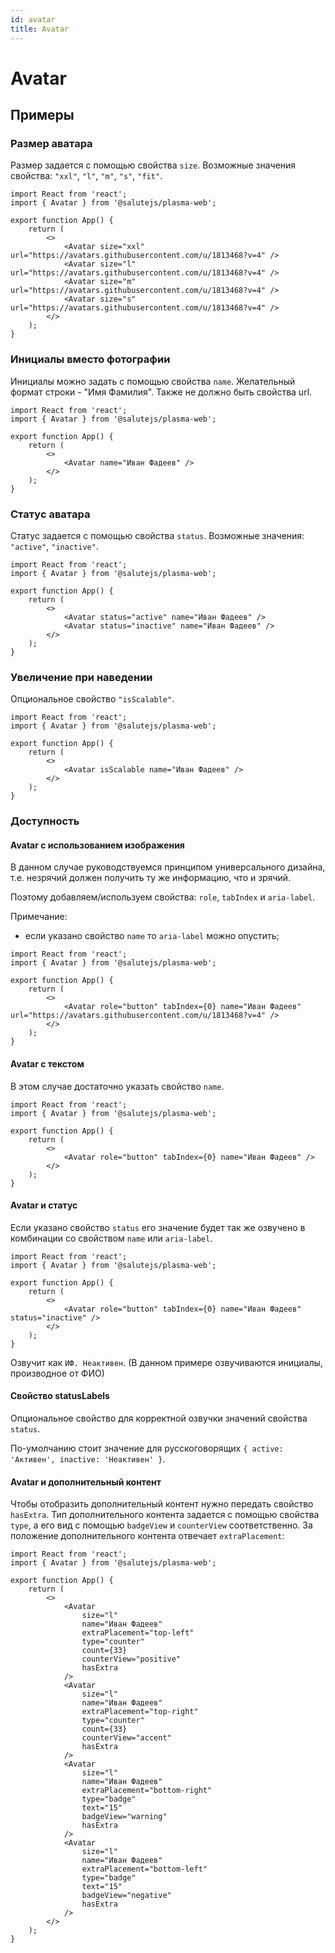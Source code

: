```yaml
---
id: avatar
title: Avatar
---
```



# Avatar
<Description name="Avatar" />
<PropsTable name="Avatar" exclude={['css', 'focused']} />
<StorybookLink name="Avatar" />

## Примеры

### Размер аватара
Размер задается с помощью свойства `size`. Возможные значения свойства: `"xxl"`, `"l"`, `"m"`, `"s"`, `"fit"`.

```tsx live
import React from 'react';
import { Avatar } from '@salutejs/plasma-web';

export function App() {
    return (
        <>
            <Avatar size="xxl" url="https://avatars.githubusercontent.com/u/1813468?v=4" />
            <Avatar size="l" url="https://avatars.githubusercontent.com/u/1813468?v=4" />
            <Avatar size="m" url="https://avatars.githubusercontent.com/u/1813468?v=4" />
            <Avatar size="s" url="https://avatars.githubusercontent.com/u/1813468?v=4" />
        </>
    );
}
```

### Инициалы вместо фотографии
Инициалы можно задать с помощью свойства `name`. Желательный формат строки - "Имя Фамилия". Также не должно быть свойства url.

```tsx live
import React from 'react';
import { Avatar } from '@salutejs/plasma-web';

export function App() {
    return (
        <>
            <Avatar name="Иван Фадеев" />
        </>
    );
}
```

### Статус аватара
Статус задается с помощью свойства `status`. Возможные значения: `"active"`, `"inactive"`.

```tsx live
import React from 'react';
import { Avatar } from '@salutejs/plasma-web';

export function App() {
    return (
        <>
            <Avatar status="active" name="Иван Фадеев" />
            <Avatar status="inactive" name="Иван Фадеев" />
        </>
    );
}
```

### Увеличение при наведении
Опциональное свойство `"isScalable"`.

```tsx live
import React from 'react';
import { Avatar } from '@salutejs/plasma-web';

export function App() {
    return (
        <>
            <Avatar isScalable name="Иван Фадеев" />
        </>
    );
}
```

### Доступность

#### Avatar c использованием изображения

В данном случае руководствуемся принципом универсального дизайна, т.е. незрячий должен получить ту же информацию, что и зрячий.

Поэтому добавляем/используем свойства: `role`, `tabIndex` и `aria-label`.

Примечание:
- если указано свойство `name` то `aria-label` можно опустить;

```tsx live
import React from 'react';
import { Avatar } from '@salutejs/plasma-web';

export function App() {
    return (
        <>
            <Avatar role="button" tabIndex={0} name="Иван Фадеев" url="https://avatars.githubusercontent.com/u/1813468?v=4" />
        </>
    );
}
```

#### Avatar c текстом

В этом случае достаточно указать свойство `name`.

```tsx live
import React from 'react';
import { Avatar } from '@salutejs/plasma-web';

export function App() {
    return (
        <>
            <Avatar role="button" tabIndex={0} name="Иван Фадеев" />
        </>
    );
}
```

#### Avatar и статус

Если указано свойство `status` его значение будет так же озвучено в комбинации со свойством `name` или `aria-label`.

```tsx live
import React from 'react';
import { Avatar } from '@salutejs/plasma-web';

export function App() {
    return (
        <>
            <Avatar role="button" tabIndex={0} name="Иван Фадеев" status="inactive" />
        </>
    );
}
```

Озвучит как `ИФ. Неактивен`. (В данном примере озвучиваются инициалы, производное от ФИО)

#### Свойство statusLabels

Опциональное свойство для корректной озвучки значений свойства `status`.

По-умолчанию стоит значение для русскоговорящих `{ active: 'Активен', inactive: 'Неактивен' }`.

#### Avatar и дополнительный контент

Чтобы отобразить дополнительный контент нужно передать свойство `hasExtra`. 
Тип дополнительного контента задается с помощью свойства `type`, а его вид с помощью `badgeView` и `counterView` соответственно.
За положение дополнительного контента отвечает `extraPlacement`:

```tsx live
import React from 'react';
import { Avatar } from '@salutejs/plasma-web';

export function App() {
    return (
        <>
            <Avatar
                size="l"
                name="Иван Фадеев"
                extraPlacement="top-left"
                type="counter"
                count={33}
                counterView="positive"
                hasExtra
            />
            <Avatar
                size="l"
                name="Иван Фадеев"
                extraPlacement="top-right"
                type="counter"
                count={33}
                counterView="accent"
                hasExtra
            />
            <Avatar
                size="l"
                name="Иван Фадеев"
                extraPlacement="bottom-right"
                type="badge"
                text="15"
                badgeView="warning"
                hasExtra
            />
            <Avatar
                size="l"
                name="Иван Фадеев"
                extraPlacement="bottom-left"
                type="badge"
                text="15"
                badgeView="negative"
                hasExtra
            />
        </>
    );
}
```
